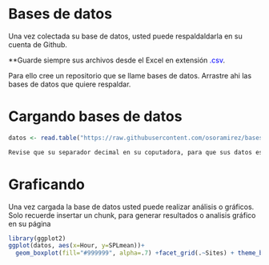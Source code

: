\
\

# Bases de datos

Una vez colectada su base de datos, usted puede respaldaldarla en su cuenta de Github.

**Guarde siempre sus archivos desde el Excel en extensión <span style="color:blue">.csv</span>.


Para ello cree un repositorio que se llame bases de datos.  Arrastre ahi las bases de datos que quiere respaldar.

$$
$$


# Cargando bases de datos

```{r}
datos <- read.table("https://raw.githubusercontent.com/osoramirez/bases_datos/master/G_TimeA.csv", sep=";", header=TRUE)
```

```markdown
Revise que su separador decimal en su coputadora, para que sus datos estén bien estrcuturados a la hora de cargarlos.
```

$$
$$


# Graficando

Una vez cargada la base de datos usted puede realizar análisis o gráficos. Solo recuerde insertar un chunk, para generar resultados o analisis gráfico en su página

```{r}
library(ggplot2)
ggplot(datos, aes(x=Hour, y=SPLmean))+
  geom_boxplot(fill="#999999", alpha=.7) +facet_grid(.~Sites) + theme_bw()
```

